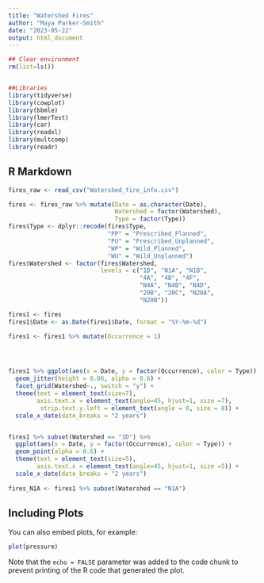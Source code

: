 ```yaml
---
title: "Watershed Fires"
author: "Maya Parker-Smith"
date: "2023-05-22"
output: html_document
---
```


```r

## Clear environment 
rm(list=ls())


##Libraries
library(tidyverse)
library(cowplot)
library(bbmle)
library(lmerTest)
library(car)
library(readxl)
library(multcomp)
library(readr)


```

## R Markdown


```r
fires_raw <- read_csv("Watershed_fire_info.csv")

fires <- fires_raw %>% mutate(Date = as.character(Date),
                              Watershed = factor(Watershed),
                              Type = factor(Type))
fires$Type <- dplyr::recode(fires$Type,
                            "PP" = "Prescribed_Planned",
                            "PU" = "Prescribed_Unplanned",
                            "WP" = "Wild_Planned",
                            "WU" = "Wild_Unplanned")
fires$Watershed <- factor(fires$Watershed,
                          levels = c("1D", "N1A", "N1B", 
                                     "4A", "4B", "4F", 
                                     "N4A", "N4B", "N4D", 
                                     "20B", "20C", "N20A", 
                                     "N20B"))

fires1 <- fires
fires1$Date <- as.Date(fires1$Date, format = "%Y-%m-%d")

fires1 <- fires1 %>% mutate(Occurrence = 1)




fires1 %>% ggplot(aes(x = Date, y = factor(Occurrence), color = Type)) + 
  geom_jitter(height = 0.06, alpha = 0.6) + 
  facet_grid(Watershed~., switch = "y") +
  theme(text = element_text(size=7),
        axis.text.x = element_text(angle=45, hjust=1, size =7),
         strip.text.y.left = element_text(angle = 0, size = 8)) +
  scale_x_date(date_breaks = "2 years")


fires1 %>% subset(Watershed == "1D") %>% 
  ggplot(aes(x = Date, y = factor(Occurrence), color = Type)) + 
  geom_point(alpha = 0.6) +
  theme(text = element_text(size=5),
        axis.text.x = element_text(angle=45, hjust=1, size =5)) +
  scale_x_date(date_breaks = "2 years")
  
fires_N1A <- fires1 %>% subset(Watershed == "N1A")


```

## Including Plots

You can also embed plots, for example:

```r
plot(pressure)
```

Note that the `echo = FALSE` parameter was added to the code chunk to prevent printing of the R code that generated the plot.
